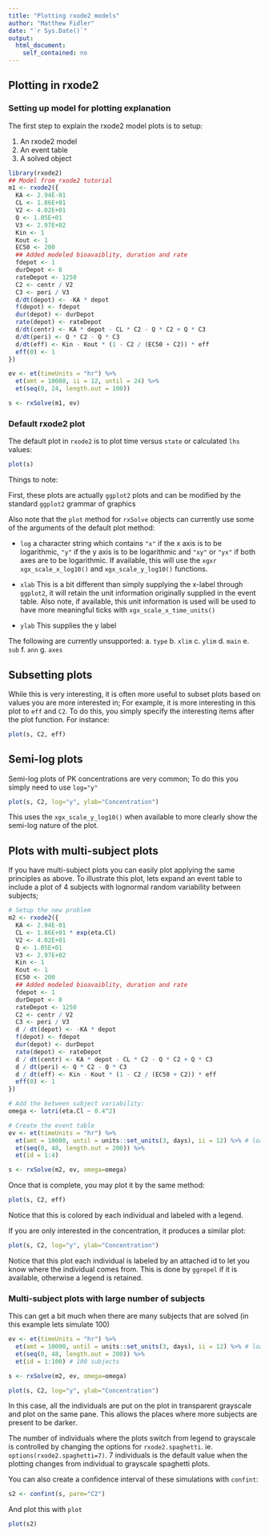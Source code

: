 ```yaml
---
title: "Plotting rxode2 models"
author: "Matthew Fidler"
date: "`r Sys.Date()`"
output:
  html_document:
    self_contained: no
---
```


## Plotting in rxode2

### Setting up model for plotting explanation

The first step to explain the rxode2 model plots is to setup:

1. An rxode2 model
2. An event table
3. A solved object

```r
library(rxode2)
## Model from rxode2 tutorial
m1 <- rxode2({
  KA <- 2.94E-01
  CL <- 1.86E+01
  V2 <- 4.02E+01
  Q <- 1.05E+01
  V3 <- 2.97E+02
  Kin <- 1
  Kout <- 1
  EC50 <- 200
  ## Added modeled bioavaiblity, duration and rate
  fdepot <- 1
  durDepot <- 8
  rateDepot <- 1250
  C2 <- centr / V2
  C3 <- peri / V3
  d/dt(depot) <- -KA * depot
  f(depot) <- fdepot
  dur(depot) <- durDepot
  rate(depot) <- rateDepot
  d/dt(centr) <- KA * depot - CL * C2 - Q * C2 + Q * C3
  d/dt(peri) <- Q * C2 - Q * C3
  d/dt(eff) <- Kin - Kout * (1 - C2 / (EC50 + C2)) * eff
  eff(0) <- 1
})

ev <- et(timeUnits = "hr") %>%
  et(amt = 10000, ii = 12, until = 24) %>%
  et(seq(0, 24, length.out = 100))

s <- rxSolve(m1, ev)
```

### Default rxode2 plot

The default plot in `rxode2` is to plot time versus `state` or calculated `lhs` values:

```r
plot(s)
```

Things to note:

First, these plots are actually `ggplot2` plots and can be modified by
the standard `ggplot2` grammar of graphics

Also note that the `plot` method for `rxSolve` objects can currently
use some of the arguments of the default plot method:

- `log` a character string which contains `"x"` if the x axis is to be
  logarithmic, `"y"` if the y axis is to be logarithmic and `"xy"` or
  `"yx"` if both axes are to be logarithmic. If available, this will
  use the `xgxr` `xgx_scale_x_log10()` and `xgx_scale_y_log10()`
  functions.

- `xlab` This is a bit different than simply supplying the x-label
  through `ggplot2`, it will retain the unit information originally
  supplied in the event table.  Also note, if available, this unit
  information is used will be used to have more meaningful ticks with
  `xgx_scale_x_time_units()`

- `ylab` This supplies the y label

The following are currently unsupported:
   a. `type`
   b. `xlim`
   c. `ylim`
   d. `main`
   e. `sub`
   f. `ann`
   g. `axes`


## Subsetting plots 

While this is very interesting, it is often more useful to subset
plots based on values you are more interested in; For example, it is
more interesting in this plot to `eff` and `C2`.  To do this, you
simply specify the interesting items after the plot function.  For instance:

```r
plot(s, C2, eff)
```

## Semi-log plots

Semi-log plots of PK concentrations are very common; To do this you
simply need to use `log="y"`

```r
plot(s, C2, log="y", ylab="Concentration")
```

This uses the `xgx_scale_y_log10()` when available to more clearly
show the semi-log nature of the plot.

## Plots with multi-subject plots

If you have multi-subject plots you can easily plot applying the same
principles as above. To illustrate this plot, lets expand an event table to 
include a plot of 4 subjects with lognormal random variability between subjects;

```r
# Setup the new problem
m2 <- rxode2({
  KA <- 2.94E-01
  CL <- 1.86E+01 * exp(eta.Cl)
  V2 <- 4.02E+01
  Q <- 1.05E+01
  V3 <- 2.97E+02
  Kin <- 1
  Kout <- 1
  EC50 <- 200
  ## Added modeled bioavaiblity, duration and rate
  fdepot <- 1
  durDepot <- 8
  rateDepot <- 1250
  C2 <- centr / V2
  C3 <- peri / V3
  d / dt(depot) <- -KA * depot
  f(depot) <- fdepot
  dur(depot) <- durDepot
  rate(depot) <- rateDepot
  d / dt(centr) <- KA * depot - CL * C2 - Q * C2 + Q * C3
  d / dt(peri) <- Q * C2 - Q * C3
  d / dt(eff) <- Kin - Kout * (1 - C2 / (EC50 + C2)) * eff
  eff(0) <- 1
})

# Add the between subject variability:
omega <- lotri(eta.Cl ~ 0.4^2)

# Create the event table
ev <- et(timeUnits = "hr") %>%
  et(amt = 10000, until = units::set_units(3, days), ii = 12) %>% # loading doses
  et(seq(0, 48, length.out = 200)) %>%
  et(id = 1:4)

s <- rxSolve(m2, ev, omega=omega)
```

Once that is complete, you may plot it by the same method:

```r
plot(s, C2, eff)
```

Notice that this is colored by each individual and labeled with a legend.

If you are only interested in the concentration, it produces a similar plot:

```r
plot(s, C2, log="y", ylab="Concentration")
```

Notice that this plot each individual is labeled by an attached id to
let you know where the individual comes from.  This is done by
`ggrepel` if it is available, otherwise a legend is retained.

### Multi-subject plots with large number of subjects 

This can get a bit much when there are many subjects that are solved
(in this example lets simulate 100)


```r
ev <- et(timeUnits = "hr") %>%
  et(amt = 10000, until = units::set_units(3, days), ii = 12) %>% # loading doses
  et(seq(0, 48, length.out = 200)) %>%
  et(id = 1:100) # 100 subjects

s <- rxSolve(m2, ev, omega=omega)

plot(s, C2, log="y", ylab="Concentration")
```

In this case, all the individuals are put on the plot in transparent
grayscale and plot on the same pane.  This allows the places where
more subjects are present to be darker.


The number of individuals where the plots switch from legend to
grayscale is controlled by changing the options for `rxode2.spaghetti`.
ie. `options(rxode2.spaghetti=7)`.  7 individuals is the default value
when the plotting changes from individual to grayscale spaghetti
plots.

You can also create a confidence interval of these simulations with `confint`:

```r
s2 <- confint(s, parm="C2")
```

And plot this with `plot`

```r
plot(s2)
```
